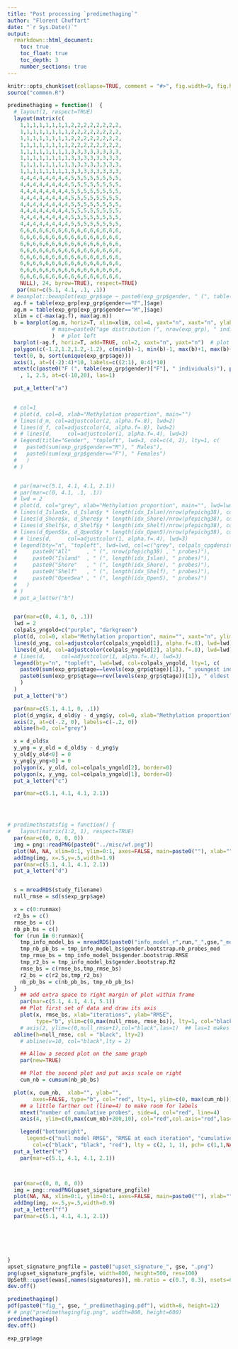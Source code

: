 ---
title: "Post processing `predimethaging`"
author: "Florent Chuffart"
date: "`r Sys.Date()`"
output: 
  rmarkdown::html_document:
    toc: true
    toc_float: true
    toc_depth: 3
    number_sections: true
---

```{r echo=FALSE}
knitr::opts_chunk$set(collapse=TRUE, comment = "#>", fig.width=9, fig.height=9, eval=TRUE, echo=FALSE, results="hide")
source("common.R")
```

```{r}
predimethaging = function()  {
  # layout(1, respect=TRUE)
  layout(matrix(c(
    1,1,1,1,1,1,1,1,2,2,2,2,2,2,2,2,
    1,1,1,1,1,1,1,1,2,2,2,2,2,2,2,2,
    1,1,1,1,1,1,1,1,2,2,2,2,2,2,2,2,
    1,1,1,1,1,1,1,1,2,2,2,2,2,2,2,2,
    1,1,1,1,1,1,1,1,3,3,3,3,3,3,3,3,
    1,1,1,1,1,1,1,1,3,3,3,3,3,3,3,3,
    1,1,1,1,1,1,1,1,3,3,3,3,3,3,3,3,
    1,1,1,1,1,1,1,1,3,3,3,3,3,3,3,3,
    4,4,4,4,4,4,4,4,5,5,5,5,5,5,5,5,
    4,4,4,4,4,4,4,4,5,5,5,5,5,5,5,5,
    4,4,4,4,4,4,4,4,5,5,5,5,5,5,5,5,
    4,4,4,4,4,4,4,4,5,5,5,5,5,5,5,5,
    4,4,4,4,4,4,4,4,5,5,5,5,5,5,5,5,
    4,4,4,4,4,4,4,4,5,5,5,5,5,5,5,5,
    4,4,4,4,4,4,4,4,5,5,5,5,5,5,5,5,
    4,4,4,4,4,4,4,4,5,5,5,5,5,5,5,5,
    6,6,6,6,6,6,6,6,6,6,6,6,6,6,6,6, 
    6,6,6,6,6,6,6,6,6,6,6,6,6,6,6,6, 
    6,6,6,6,6,6,6,6,6,6,6,6,6,6,6,6, 
    6,6,6,6,6,6,6,6,6,6,6,6,6,6,6,6, 
    6,6,6,6,6,6,6,6,6,6,6,6,6,6,6,6, 
    6,6,6,6,6,6,6,6,6,6,6,6,6,6,6,6, 
    6,6,6,6,6,6,6,6,6,6,6,6,6,6,6,6, 
    6,6,6,6,6,6,6,6,6,6,6,6,6,6,6,6, 
    NULL), 24, byrow=TRUE), respect=TRUE)
   par(mar=c(5.1, 4.1, .1, .1))
 # beanplot::beanplot(exp_grp$age ~ paste0(exp_grp$gender, " (", table(exp_grp$gender)[exp_grp$gender], " individuals)"), what=c(1,1,1,0), col="grey", main=paste0("age distribution (", nrow(exp_grp), " individuals)"), ylab="age (years)")
  ag.f = table(exp_grp[exp_grp$gender=="F",]$age)
  ag.m = table(exp_grp[exp_grp$gender=="M",]$age)
  xlim = c(-max(ag.f), max(ag.m))
  b = barplot(ag.m, horiz=T, xlim=xlim, col=4, yaxt="n", xaxt="n", ylab="age (years)", 
              # main=paste0("age distribution (", nrow(exp_grp), " individuals)")
              )  # plot left
  barplot(-ag.f, horiz=T, add=TRUE, col=2, xaxt="n", yaxt="n")  # plot right
  polygon(c(-1.2,1.2,1.2,-1.2), c(min(b)-1, min(b)-1, max(b)+1, max(b)+1), border=NA, col=adjustcolor("white", alpha.f=.66))
  text(0, b, sort(unique(exp_grp$age)))
  axis(1, at=((-2):4)*10, labels=c((2:1), 0:4)*10)
  mtext(c(paste0("F (", table(exp_grp$gender)["F"], " individuals)"), paste0("M (", table(exp_grp$gender)["M"], " individuals)"))
    , 1, 2.5, at=c(-10,20), las=1)

  put_a_letter("a")

  
  # col=1
  # plot(d, col=0, xlab="Methylation proportion", main="")
  # lines(d_m, col=adjustcolor(2, alpha.f=.8), lwd=2)
  # lines(d_f, col=adjustcolor(4, alpha.f=.8), lwd=2)
  # # lines(d,     col=adjustcolor(1, alpha.f=.4), lwd=3)
  # legend(title="Gender", "topleft", lwd=3, col=c(4, 2), lty=1, c(
  #   paste0(sum(exp_grp$gender=="M"), " Males"),
  #   paste0(sum(exp_grp$gender=="F"), " Females")
  #   )
  # )


  # par(mar=c(5.1, 4.1, 4.1, 2.1))
  # par(mar=c(0, 4.1, .1, .1))
  # lwd = 2
  # plot(d, col="grey", xlab="Methylation proportion", main="", lwd=lwd, xaxt="n")
  # lines(d_Islan$x, d_Islan$y * length(idx_Islan)/nrow(pfepichg38), col=adjustcolor(colpals_cpgdensity[1], alpha.f=.8), lwd=lwd)
  # lines(d_Shore$x, d_Shore$y * length(idx_Shore)/nrow(pfepichg38), col=adjustcolor(colpals_cpgdensity[2], alpha.f=.8), lwd=lwd)
  # lines(d_Shelf$x, d_Shelf$y * length(idx_Shelf)/nrow(pfepichg38), col=adjustcolor(colpals_cpgdensity[3], alpha.f=.8), lwd=lwd)
  # lines(d_OpenS$x, d_OpenS$y * length(idx_OpenS)/nrow(pfepichg38), col=adjustcolor(colpals_cpgdensity[4], alpha.f=.8), lwd=lwd)
  # # lines(d,     col=adjustcolor(1, alpha.f=.4), lwd=3)
  # legend(bty="n", "topleft", lwd=lwd, col=c("grey", colpals_cpgdensity), lty=1, c(
  #     paste0("All"     , " (", nrow(pfepichg38) , " probes)"),
  #     paste0("Island"  , " (", length(idx_Islan), " probes)"),
  #     paste0("Shore"   , " (", length(idx_Shore), " probes)"),
  #     paste0("Shelf"   , " (", length(idx_Shelf), " probes)"),
  #     paste0("OpenSea" , " (", length(idx_OpenS), " probes)")
  #   )
  # )
  # put_a_letter("b")


  par(mar=c(0, 4.1, 0, .1))
  lwd = 2
  colpals_yngold=c("purple", "darkgreen")
  plot(d, col=0, xlab="Methylation proportion", main="", xaxt="n", ylim=c(0,4.5))
  lines(d_yng, col=adjustcolor(colpals_yngold[1], alpha.f=.8), lwd=lwd)
  lines(d_old, col=adjustcolor(colpals_yngold[2], alpha.f=.8), lwd=lwd)
  # lines(d,     col=adjustcolor(1, alpha.f=.4), lwd=3)
  legend(bty="n", "topleft", lwd=lwd, col=colpals_yngold, lty=1, c(
    paste0(sum(exp_grp$qtage==levels(exp_grp$qtage)[1]), " youngest individuals"),
    paste0(sum(exp_grp$qtage==rev(levels(exp_grp$qtage))[1]), " oldest individuals")
    )
  )
  put_a_letter("b")

  par(mar=c(5.1, 4.1, 0, .1))
  plot(d_yng$x, d_old$y - d_yng$y, col=0, xlab="Methylation proportion", main="", type="l", lwd=lwd, yaxt="n", ylim=c(-.35,.12), ylab=expression(paste(Delta, " Density        ")))
  axis(2, at=c(-.2, 0), labels=c(-.2, 0))
  abline(h=0, col="grey")

  x = d_old$x
  y_yng = y_old = d_old$y - d_yng$y
  y_old[y_old<0] = 0
  y_yng[y_yng>0] = 0
  polygon(x, y_old, col=colpals_yngold[2], border=0)
  polygon(x, y_yng, col=colpals_yngold[1], border=0)
  put_a_letter("c")

  par(mar=c(5.1, 4.1, 4.1, 2.1))




# predimethstatsfig = function() {
#   layout(matrix(1:2, 1), respect=TRUE)
  par(mar=c(0, 0, 0, 0))
  img = png::readPNG(paste0("../misc/wf.png"))
  plot(NA, NA, xlim=0:1, ylim=0:1, axes=FALSE, main=paste0(""), xlab="", ylab="")
  addImg(img, x=.5,y=.5,width=1.9)
  par(mar=c(5.1, 4.1, 4.1, 2.1))  
  put_a_letter("d")


  s = mreadRDS(study_filename)
  null_rmse = sd(s$exp_grp$age)

  x = c(0:runmax)
  r2_bs = c()
  rmse_bs = c()
  nb_pb_bs = c()
  for (run in 0:runmax){
    tmp_info_model_bs = mreadRDS(paste0("info_model_r",run,"_",gse,"_modelcalllm_meth~age_ewas", newas, "_nn", neighb, ".rds"))
    tmp_nb_pb_bs = tmp_info_model_bs$gender.bootstrap.nb_probes_mod
    tmp_rmse_bs = tmp_info_model_bs$gender.bootstrap.RMSE
    tmp_r2_bs = tmp_info_model_bs$gender.bootstrap.R2
    rmse_bs = c(rmse_bs,tmp_rmse_bs)
    r2_bs = c(r2_bs,tmp_r2_bs)	
    nb_pb_bs = c(nb_pb_bs, tmp_nb_pb_bs)
  }
	## add extra space to right margin of plot within frame
	par(mar=c(5.1, 4.1, 4.1, 5.1))
	## Plot first set of data and draw its axis
	plot(x, rmse_bs, xlab="iterations", ylab="RMSE", 
	     type="b", ylim=c(0,max(null_rmse, rmse_bs)), lty=1, col="black", main="")
	# axis(2, ylim=c(0,null_rmse+1),col="black",las=1)  ## las=1 makes horizontal labels
  abline(h=null_rmse, col = "black", lty=2)
	# abline(v=10, col="black",lty = 2)

	## Allow a second plot on the same graph
	par(new=TRUE)

	## Plot the second plot and put axis scale on right
	cum_nb = cumsum(nb_pb_bs)

  plot(x, cum_nb,  xlab="", ylab="", 
	    axes=FALSE, type="b", col="red", lty=1, ylim=c(0, max(cum_nb)))
	## a little farther out (line=4) to make room for labels
	mtext("number of cumulative probes", side=4, col="red", line=4) 
	axis(4, ylim=c(0,max(cum_nb)+200,10), col="red",col.axis="red",las=1, lwd=0, lwd.ticks=1)

	legend("bottomright",
	  legend=c("null model RMSE", "RMSE at each iteration", "cumulative number of probes"), 
		col=c("black", "black", "red"), lty = c(2, 1, 1), pch= c(1,1,NA), cex=1)
  put_a_letter("e")
	par(mar=c(5.1, 4.1, 4.1, 2.1))



  par(mar=c(0, 0, 0, 0))
  img = png::readPNG(upset_signature_pngfile)
  plot(NA, NA, xlim=0:1, ylim=0:1, axes=FALSE, main=paste0(""), xlab="", ylab="")
  addImg(img, x=.5,y=.5,width=0.9)
  put_a_letter("f")
  par(mar=c(5.1, 4.1, 4.1, 2.1))  






}
upset_signature_pngfile = paste0("upset_signature_", gse, ".png")
png(upset_signature_pngfile, width=800, height=500, res=100)
UpSetR::upset(ewas[,names(signatures)], mb.ratio = c(0.7, 0.3), nsets=6)
dev.off()

predimethaging()
pdf(paste0("fig_", gse, "_predimethaging.pdf"), width=8, height=12)
# # png("predimethagingfig.png", width=800, height=600)
predimethaging()
dev.off()
```

```{r echo=TRUE, results="verbatim"}
exp_grp$age
```





